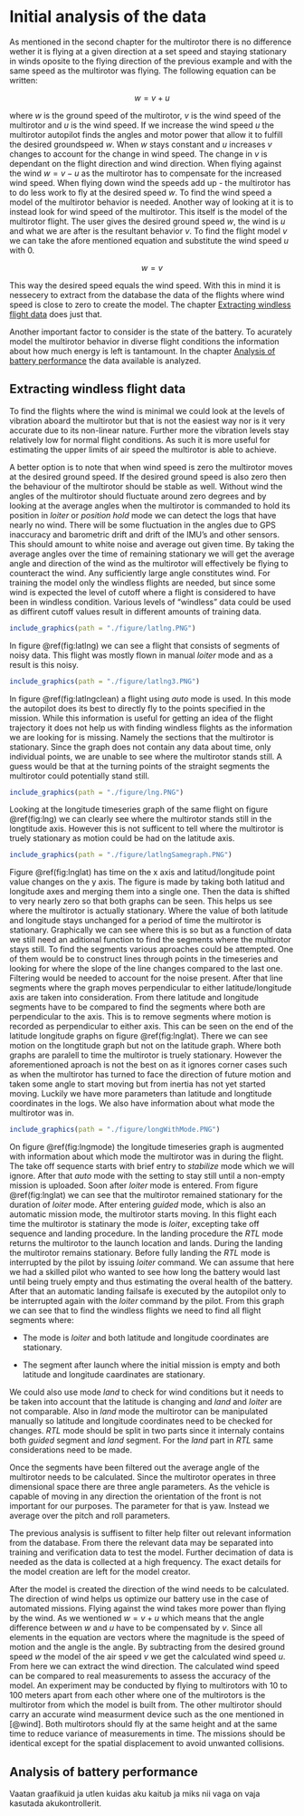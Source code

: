 # Initial analysis of the data

As mentioned in the second chapter for the multirotor there is no difference wether it is flying at a given direction at a set speed and staying stationary in winds oposite to the flying direction of the previous example and with the same speed as the multirotor was flying. The following equation can be written:

$$w = v + u$$

where $w$ is the ground speed of the multirotor, $v$ is the wind speed of the multirotor and $u$ is the wind speed. If we increase the wind speed $u$ the multirotor autopilot finds the angles and motor power that allow it to fulfill the desired groundspeed $w$. When $w$ stays constant and $u$ increases $v$ changes to account for the change in wind speed. The change in $v$ is dependant on the flight direction and wind direction. When flying against the wind $w = v - u$ as the multirotor has to compensate for the increased wind speed. When flying down wind the speeds add up - the multirotor has to do less work to fly at the desired speed $w$. To find the wind speed a model of the multirotor behavior is needed. Another way of looking at it is to instead look for wind speed of the multirotor. This itself is the model of the multirotor flight. The user gives the desired ground speed $w$, the wind is $u$ and what we are after is the resultant behavior $v$. To find the flight model $v$ we can take the afore mentioned equation and substitute the wind speed $u$ with 0.

$$w = v$$

This way the desired speed equals the wind speed. With this in mind it is nessecery to extract from the database the data of the flights where wind speed is close to zero to create the model. The chapter [Extracting windless flight data] does just that.

Another important factor to consider is the state of the battery. To acurately model the multirotor behavior in diverse flight conditions the information about how much energy is left is tantamount. In the chapter [Analysis of battery performance] the data available is analyzed.

## Extracting windless flight data

To find the flights where the wind is minimal we could look at the levels of vibration aboard the multirotor but that is not the easiest way nor is it very accurate due to its non-linear nature. Further more the vibration levels stay relatively low for normal flight conditions. As such it is more useful for estimating the upper limits of air speed the multirotor is able to achieve.

A better option is to note that when wind speed is zero the multirotor moves at the desired ground speed. If the desired ground speed is also zero then the behaviour of the multirotor should be stable as well. Without wind the angles of the multirotor should fluctuate around zero degrees and by looking at the average angles when the multirotor is commanded to hold its position in _loiter_ or _position_ _hold_ mode we can detect the logs that have nearly no wind. There will be some fluctuation in the angles due to GPS inaccuracy and barometric drift and drift of the IMU's and other sensors. This should amount to white noise and average out given time. By taking the average angles over the time of remaining stationary we will get the average angle and direction of the wind as the multirotor will effectively be flying to counteract the wind. Any sufficiently large angle constitutes wind. For training the model only the windless flights are needed, but since some wind is expected the level of cutoff where a flight is considered to have been in windless condition. Various levels of "windless" data could be used as diffirent cutoff values result in different amounts of training data.

```r
include_graphics(path = "./figure/latlng.PNG")
```

In figure \@ref(fig:latlng) we can see a flight that consists of segments of noisy data. This flight was mostly flown in manual _loiter_ mode and as a result is this noisy.

```r
include_graphics(path = "./figure/latlng3.PNG")
```

In figure \@ref(fig:latlngclean) a flight using _auto_ mode is used. In this mode the autopilot does its best to directly fly to the points specified in the mission. While this information is useful for getting an idea of the flight trajectory it does not help us with finding windless flights as the information we are looking for is missing. Namely the sections that the multirotor is stationary. Since the graph does not contain any data about time, only individual points, we are unable to see where the multirotor stands still. A guess would be that at the turning points of the straight segments the multirotor could potentially stand still.

```r
include_graphics(path = "./figure/lng.PNG")
```

Looking at the longitude timeseries graph of the same flight on figure \@ref(fig:lng) we can clearly see where the multirotor stands still in the longtitude axis. However this is not sufficent to tell where the multirotor is truely stationary as motion could be had on the latitude axis.

```r
include_graphics(path = "./figure/latlngSamegraph.PNG")
```

Figure \@ref(fig:lnglat) has time on the x axis and latitud/longitude point value changes on the y axis. The figure is made by taking both latitud and longitude axes and merging them into a single one. Then the data is shifted to very nearly zero so that both graphs can be seen. This helps us see where the multirotor is actually stationary. Where the value of both latitude and longitude stays unchanged for a period of time the multirotor is stationary. Graphically we can see where this is so but as a function of data we still need an aditional function to find the segments where the multirotor stays still. To find the segments various aproaches could be attempted. One of them would be to construct lines through points in the timeseries and looking for where the slope of the line changes compared to the last one. Filtering would be needed to account for the noise present. After that line segments where the graph moves perpendicular to either latitude/longitude axis are taken into consideration. From there latitude and longitude segments have to be compared to find the segments where both are perpendicular to the axis. This is to remove segments where motion is recorded as perpendicular to either axis. This can be seen on the end of the latitude longitude graphs on figure \@ref(fig:lnglat). There we can see motion on the longtitude graph but not on the latitude graph. Where both graphs are paralell to time the multirotor is truely stationary. However the aforementioned aproach is not the best on as it ignores corner cases such as when the multirotor has turned to face the direction of future motion and taken some angle to start moving but from inertia has not yet started moving. Luckily we have more parameters than latitude and longtitude coordinates in the logs. We also have information about what mode the multirotor was in.

```r
include_graphics(path = "./figure/longWithMode.PNG")
```

On figure \@ref(fig:lngmode) the longitude timeseries graph is augmented with information about which mode the multirotor was in during the flight. The take off sequence starts with brief entry to _stabilize_ mode which we will ignore. After that _auto_ mode with the setting to stay still until a non-empty mission is uploaded. Soon after *loiter* mode is entered. From figure \@ref(fig:lnglat) we can see that the multirotor remained stationary for the duration of *loiter* mode. After entering *guided* mode, which is also an automatic mission mode, the multirotor starts moving. In this flight each time the multirotor is statinary the mode is *loiter*, excepting take off sequence and landing procedure. In the landing procedure the *RTL* mode returns the multirotor to the launch location and lands. During the landing the multirotor remains stationary. Before fully landing the *RTL* mode is interrupted by the pilot by issuing *loiter* command. We can assume that here we had a skilled pilot who wanted to see how long the battery would last until being truely empty and thus estimating the overal health of the battery. After that an automatic landing failsafe is executed by the autopilot only to be interrupted again with the *loiter* command by the pilot. From this graph we can see that to find the windless flights we need to find all flight segments where: 

* The mode is *loiter* and both latitude and longitude coordinates are stationary.

* The segment after launch where the initial mission is empty and both latitude and longitude caardinates are stationary.

We could also use mode *land* to check for wind conditions but it needs to be taken into account that the latitude is changing and *land* and *loiter* are not comparable. Also in *land* mode the multirotor can be manipulated manually so latitude and longitude coordinates need to be checked for changes. *RTL* mode should be split in two parts since it internaly contains both *guided* segment and *land* segment. For the *land* part in *RTL* same considerations need to be made.

Once the segments have been filtered out the average angle of the multirotor needs to be calculated. Since the multirotor operates in three dimensional space there are three angle parameters. As the vehicle is capable of moving in any direction the orientation of the front is not important for our purposes. The parameter for that is yaw. Instead we average over the pitch and roll parameters.

The previous analysis is suffisent to filter help filter out relevant information from the database. From there the relevant data may be separated into training and verification data to test the model. Further decimation of data is needed as the data is collected at a high frequency. The exact details for the model creation are left for the model creator.

After the model is created the direction of the wind needs to be calculated. The direction of wind helps us optimize our battery use in the case of automated missions. Flying against the wind takes more power than flying by the wind. As we wentioned $w = v + u$ which means that the angle difference between $w$ and $u$ have to be compensated by $v$. Since all elements in the equation are vectors where the magnitude is the speed of motion and the angle is the angle. By subtracting from the desired ground speed $w$ the model of the air speed $v$ we get the calculated wind speed $u$. From here we can extract the wind direction. The calculated wind speed can be compared to real measurements to assess the accuracy of the model. An experiment may be conducted by flying to multirotors with 10 to 100 meters apart from each other where one of the multirotors is the multirotor from which the model is built from. The other multirotor should carry an accurate wind measurment device such as the one mentioned in [@wind]. Both multirotors should fly at the same height and at the same time to reduce variance of measurements in time. The missions should be identical except for the spatial displacement to avoid unwanted collisions.

## Analysis of battery performance

Vaatan graafikuid ja utlen kuidas aku kaitub ja miks nii vaga on vaja kasutada akukontrollerit.